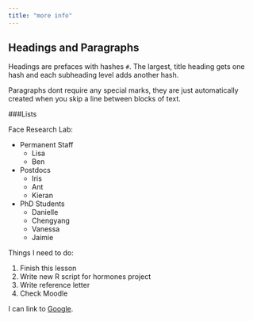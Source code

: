 ```yaml
---
title: "more info"
---
```


## Headings and Paragraphs

Headings are prefaces with hashes `#`. The largest, title heading gets one hash 
and each subheading level adds another hash. 

Paragraphs dont require any special marks, they are just automatically created 
when you skip a line between blocks of text.

###Lists

Face Research Lab:

* Permanent Staff
    * Lisa
    * Ben
* Postdocs
    * Iris
    * Ant
    * Kieran
* PhD Students
    * Danielle
    * Chengyang 
    * Vanessa
    * Jaimie

Things I need to do:

1. Finish this lesson
1. Write new R script for hormones project
1. Write reference letter
1. Check Moodle

I can link to [Google](http://google.com).

